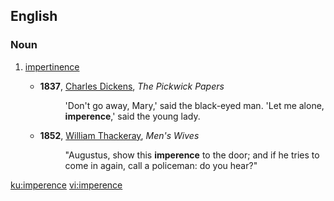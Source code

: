 ==English==

===Noun===
{{en-noun}}

# {{label|en|colloquial}} [[impertinence]]
#* '''1837''', [[w:Charles Dickens|Charles Dickens]], ''The Pickwick Papers''
#*: 'Don't go away, Mary,' said the black-eyed man. 'Let me alone, '''imperence''',' said the young lady.
#* '''1852''', [[w:William Makepeace Thackeray|William Thackeray]], ''Men's Wives''
#*: "Augustus, show this '''imperence''' to the door; and if he tries to come in again, call a policeman: do you hear?"

[[ku:imperence]]
[[vi:imperence]]